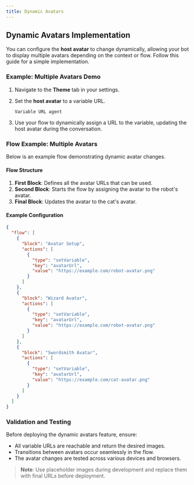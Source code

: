 ```yaml
---
title: Dynamic Avatars
---
```


## Dynamic Avatars Implementation

You can configure the **host avatar** to change dynamically, allowing your bot to display multiple avatars depending on the context or flow. Follow this guide for a simple implementation.

### Example: Multiple Avatars Demo

1. Navigate to the **Theme** tab in your settings.
2. Set the **host avatar** to a variable URL.

   ```plaintext
   Variable URL agent
   ```

3. Use your flow to dynamically assign a URL to the variable, updating the host avatar during the conversation.

### Flow Example: Multiple Avatars

Below is an example flow demonstrating dynamic avatar changes.

#### Flow Structure

1. **First Block**: Defines all the avatar URLs that can be used.
2. **Second Block**: Starts the flow by assigning the avatar to the robot's avatar.
3. **Final Block**: Updates the avatar to the cat's avatar.

#### Example Configuration

```json
{
  "flow": [
    {
      "block": "Avatar Setup",
      "actions": [
        {
          "type": "setVariable",
          "key": "avatarUrl",
          "value": "https://example.com/robot-avatar.png"
        }
      ]
    },
    {
      "block": "Wizard Avatar",
      "actions": [
        {
          "type": "setVariable",
          "key": "avatarUrl",
          "value": "https://example.com/robot-avatar.png"
        }
      ]
    },
    {
      "block": "Swordsmith Avatar",
      "actions": [
        {
          "type": "setVariable",
          "key": "avatarUrl",
          "value": "https://example.com/cat-avatar.png"
        }
      ]
    }
  ]
}
```

### Validation and Testing

Before deploying the dynamic avatars feature, ensure:

- All variable URLs are reachable and return the desired images.
- Transitions between avatars occur seamlessly in the flow.
- The avatar changes are tested across various devices and browsers.

> **Note**: Use placeholder images during development and replace them with final URLs before deployment.
